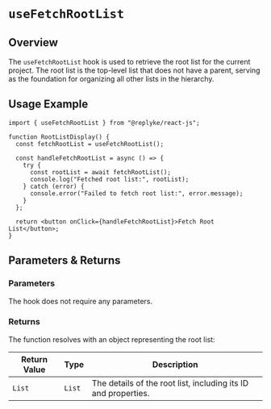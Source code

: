 # `useFetchRootList`

## Overview

The `useFetchRootList` hook is used to retrieve the root list for the current project. The root list is the top-level list that does not have a parent, serving as the foundation for organizing all other lists in the hierarchy.

## Usage Example

```tsx
import { useFetchRootList } from "@replyke/react-js";

function RootListDisplay() {
  const fetchRootList = useFetchRootList();

  const handleFetchRootList = async () => {
    try {
      const rootList = await fetchRootList();
      console.log("Fetched root list:", rootList);
    } catch (error) {
      console.error("Failed to fetch root list:", error.message);
    }
  };

  return <button onClick={handleFetchRootList}>Fetch Root List</button>;
}
```


## Parameters & Returns

### Parameters

The hook does not require any parameters.

### Returns

The function resolves with an object representing the root list:

| Return Value | Type   | Description                                   |
|--------------|--------|-----------------------------------------------|
| `List`       | `List` | The details of the root list, including its ID and properties. |
